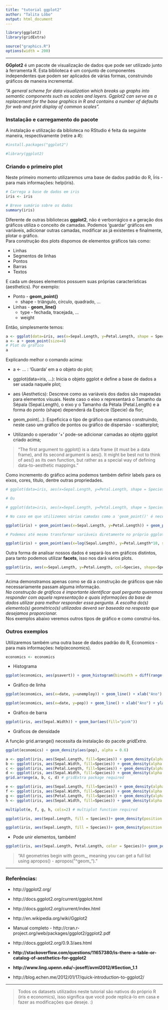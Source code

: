 ```yaml
---
title: "tutorial ggplot2"
author: "Talita Lôbo"
output: html_document
---
```


```r
library(ggplot2)
library(gridExtra)

source("graphics.R")
options(width = 200)
```

-------------------------------

**GGplot2** é um pacote de visualização de dados que pode ser utilizado junto à ferramenta R. Esta biblioteca é um conjunto de componentes independentes que podem ser aplicados de várias formas, construindo gráficos de maneira incremental. 

*"A general scheme for data visualization which breaks up graphs into semantic components such as scales and layers. Ggplot2 can serve as a replacement for the base graphics in R and contains a number of defaults for web and print display of common scales".*


### Instalação e carregamento do pacote

A instalação e utilização da biblioteca no RStudio é feita da seguinte maneira, respectivamente (retire a #):

```r
#install.packages("ggplot2")

#library(ggplot2)
```


### Criando o primeiro plot

Neste primeiro momento utilizaremos uma base de dados padrão do R, Íris - para mais informações: help(iris).

```r
# Carrega a base de dados em iris
iris <- iris

# Breve sumário sobre os dados
summary(iris)
```


Diferente de outras bibliotecas **ggplot2**, não é verborrágico e a geração dos gráficos utiliza o conceito de camadas. Podemos 'guardar' gráficos em variáveis, adicionar outras camadas, modificar as já existentes e finalmente, plotar o gráfico.  
Para construção dos plots dispomos de elementos gráficos tais como:

- Linhas
- Segmentos de linhas
- Pontos
- Barras
- Textos

E cada um desses elementos possuem suas próprias características (aesthetics). Por exemplo:

* Ponto - **geom_point()**
    + shape - triângulo, círculo, quadrado, ...
* Linhas - **geom_line()**
    + type - fechada, tracejada, ...
    + weight

Então, simplesmente temos:

```r

a <- ggplot(data=iris, aes(x=Sepal.Length, y=Petal.Length, shape = Species)) 
a <- a + geom_point(size=4)
# Plot do gráfico
a
```

Explicando melhor o comando acima:

* a <- ... : 'Guarda' em a o objeto do plot;

* ggplot(data=iris, ...): Inicia o objeto ggplot e define a base de dados a ser usada naquele plot;

* aes (Aesthetics): Descreve como as variáveis dos dados são mapeadas para elementos visuais. Neste caso o eixo x representará o Tamanho da Sépala (Sepal.Length), o eixo y o Tamanho da Pétala (Petal.Length) e a forma do ponto (shape) dependerá da Espécie (Specie) da flor;

* geom_point(...): Espeficica o tipo de gráfico que estamos construindo, neste caso um gráfico de pontos ou gráfico de dispersão - scatterplot;

* Utilizando o operador '+' pode-se adicionar camadas ao objeto ggplot criado acima;

> "The first argument to ggplot() is a data frame (it must be a data frame), and its second argument is aes(). It might be best not to think of aes() as its own function, but rather as a special way of defining data-to-aesthetic mappings."

Como incremento do gráfico acima podemos também definir labels para os eixos, cores, titulo, dentre outras propriedades. 

```r

# ggplot(data=iris, aes(x=Sepal.Length, y=Petal.Length, shape = Species)) + geom_point(size=4, aes(colour=Species)) + xlab("Tamanho da Sépala") + ylab("Tamanho da Pétala") + ggtitle("Íris")

# Ou 

# ggplot(data=iris, aes(x=Sepal.Length, y=Petal.Length, shape = Species, col = Species)) + geom_point(size=4, aes(colour=Species)) + xlab("Tamanho da Sépala") + ylab("Tamanho da Pétala") + ggtitle("Íris")

# No caso em que utilizemos várias camadas como a 'geom_point()' é necessário que informemos novamente quem serão os eixos x e y, por exemplo:

ggplot(iris) + geom_point(aes(x=Sepal.Length, y=Petal.Length)) + geom_point(size=4, aes(x=Sepal.Length, y=Petal.Length, col=Species, shape=Species)) + xlab("Tamanho da Sépala") + ylab("Tamanho da Pétala") + ggtitle("Íris")

# Podemos até mesmo transformar variáveis diretamente no próprio ggplot2 (repare na escala)

ggplot(iris) + geom_point(aes(x=log(Sepal.Length), y=Petal.Length*10, shape = Species, colour=Species), size=5, alpha=0.5) + xlab("Tamanho da Sépala") + ylab("Tamanho da Pétala") + ggtitle("Íris") 

```


Outra forma de analisar nossos dados é separá-los em gráficos distintos, para tanto podemos utilizar **facets**, isso nos dará vários plots.

```r

ggplot(iris, aes(x=Sepal.Length, y=Petal.Length, col=Species, shape=Species)) + geom_point(size=4, alpha=0.4) + facet_wrap(~Species) + xlab("Tamanho da Sépala") + ylab("Tamanho da Pétala") + ggtitle("Espécies ~ Íris")

```

***
Acima demonstramos apenas como se dá a construção de gráficos que não necessariamente passam alguma informação.  
*Na construção de gráficos é importante identificar qual pergunta queremos responder com aquela representação e quais informações da base de dados utilizar para melhor responder essa pergunta. A escolha do(s) elemento(s) geométrico(s) utilizados deverá ser baseada na resposta que desejamos proporcionar.*  
Nos exemplos abaixo veremos outros tipos de gráfico e como construí-los.


### Outros exemplos

Utilizaremos também uma outra base de dados padrão do R, Economics - para mais informações: help(economics).

```r
economics <- economics
```

* Histograma

```r
ggplot(economics, aes(psavert)) + geom_histogram(binwidth = diff(range(economics$psavert))/30) + geom_histogram(aes(fill=..count..)) # + scale_y_reverse() # + scale_fill_gradient("Count", low="red", high="blue")
```

* Gráfico de linha 

```r
ggplot(economics, aes(x=date, y=unemploy)) + geom_line() + xlab("Ano") + ylab("Desemprego (em milhares)") + ggtitle("Desemprego - Economics") # + geom_smooth() # + geom_smooth(method=lm)

ggplot(economics, aes(x=date, y=pop)) + geom_line() + xlab("Ano") + ylab("População (em milhares)") + ggtitle("População - Economics") # + geom_smooth() # + geom_smooth(method=lm)
```

* Gráfico de barra

```r
ggplot(iris, aes(Sepal.Width)) + geom_bar(aes(fill="pink")) 
```


* Gráficos de densidade

A função grid.arrange() necessita da instalação do pacote *gridExtra*.

```r

ggplot(economics) + geom_density(aes(pop), alpha = 0.6)

a <- ggplot(iris, aes(Sepal.Length, fill=Species)) + geom_density(alpha = 0.6) + facet_grid(. ~ Species)
b <- ggplot(iris, aes(Sepal.Width, fill=Species)) + geom_density(alpha = 0.6) + facet_grid(. ~ Species)
c <- ggplot(iris, aes(Petal.Length, fill=Species)) + geom_density(alpha = 0.6) + facet_grid(. ~ Species)
d <- ggplot(iris, aes(Sepal.Width, fill=Species)) + geom_density(alpha = 0.6) + facet_grid(. ~ Species)
grid.arrange(a, b, c, d) # gridExtra package required

e <- ggplot(iris, aes(Sepal.Length, fill=Species)) + geom_density(alpha = 0.6) 
f <- ggplot(iris, aes(Sepal.Width, fill=Species)) + geom_density(alpha = 0.6) 
g <- ggplot(iris, aes(Petal.Length, fill=Species)) + geom_density(alpha = 0.6)
h <- ggplot(iris, aes(Sepal.Width, fill=Species)) + geom_density(alpha = 0.6)

multiplot(e, f, g, h, cols=2) # multiplot function required

ggplot(iris, aes(Sepal.Length, fill = Species))+ geom_density(position = "stack", aes(y = ..count..))

ggplot(iris, aes(Sepal.Length, fill = Species))+ geom_density(position = "fill", aes(y = ..count..))
```


* Pode unir elementos, também!

```r
ggplot(iris, aes(Sepal.Length, Petal.Length, color = Species))+ geom_point() + geom_line()
```


> "All geometries begin with geom_, meaning you can get a full list using apropos() - apropos("^geom_")."

-------------------------------

### Referências:

* http://ggplot2.org/

* http://docs.ggplot2.org/current/ggplot.html

* http://docs.ggplot2.org/current/index.html

* http://en.wikipedia.org/wiki/Ggplot2

* Manual completo - http://cran.r-project.org/web/packages/ggplot2/ggplot2.pdf

* http://docs.ggplot2.org/0.9.3/aes.html

* **http://stackoverflow.com/questions/11657380/is-there-a-table-or-catalog-of-aesthetics-for-ggplot2**

* **http://www.ling.upenn.edu/~joseff/avml2012/#Section_1.1**

* http://blog.echen.me/2012/01/17/quick-introduction-to-ggplot2/

-------------------------------

> Todos os datasets utilizados neste tutorial são nativos do próprio R (iris e economics), isso significa que você pode replicá-lo em casa e fazer as modificações que deseje. :)
